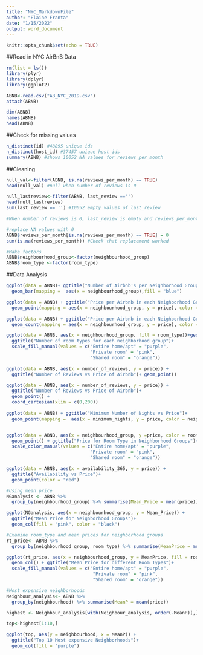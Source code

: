 ---
title: "NYC_MarkdownFile"
author: "Elaine Franta"
date: "1/15/2022"
output: word_document
---

```{r setup, include=FALSE}
knitr::opts_chunk$set(echo = TRUE)
```

##Read in NYC AirBnB Data

```{r,echo=TRUE}
rm(list = ls())
library(plyr)
library(dplyr)
library(ggplot2)

ABNB<-read.csv("AB_NYC_2019.csv")
attach(ABNB)

dim(ABNB)
names(ABNB)
head(ABNB)
```

##Check for missing values

```{r,echo=TRUE}
n_distinct(id) #48895 unique ids
n_distinct(host_id) #37457 unique host ids 
summary(ABNB) #shows 10052 NA values for reviews_per_month
```


##Cleaning

```{r,echo=TRUE}
null_val<-filter(ABNB, is.na(reviews_per_month) == TRUE)
head(null_val) #null when number of reviews is 0

null_lastreview<-filter(ABNB, last_review =='')
head(null_lastreview)
sum(last_review == '') #10052 empty values of last_review

#When number of reviews is 0, last_review is empty and reviews_per_month is NA

#replace NA values with 0 
ABNB$reviews_per_month[is.na(reviews_per_month) == TRUE] = 0
sum(is.na(reviews_per_month)) #Check that replacement worked

#Make factors
ABNB$neighbourhood_group<-factor(neighbourhood_group)
ABNB$room_type <-factor(room_type)
```

##Data Analysis

```{r,echo=TRUE}
ggplot(data = ABNB)+ ggtitle("Number of Airbnb's per Neighborhood Group")+
  geom_bar(mapping =  aes(x = neighbourhood_group),fill = "blue") 

ggplot(data = ABNB) + ggtitle("Price per Airbnb in each Neighborhood Group")+
  geom_point(mapping = aes(x = neighbourhood_group, y = price), color = "red") 

ggplot(data = ABNB) + ggtitle("Price per Airbnb in each Neighborhood Group")+
  geom_count(mapping = aes(x = neighbourhood_group, y = price), color = "red")

ggplot(data = ABNB, aes(x = neighbourhood_group, fill = room_type))+geom_bar()+
  ggtitle("Number of room types for each neighborhood group")+
  scale_fill_manual(values = c("Entire home/apt" = "purple",
                               "Private room" = "pink",
                               "Shared room" = "orange"))

ggplot(data = ABNB, aes(x = number_of_reviews, y = price)) + 
  ggtitle("Number of Reviews vs Price of Airbnb")+ geom_point()

ggplot(data = ABNB, aes(x = number_of_reviews, y = price)) + 
  ggtitle("Number of Reviews vs Price of Airbnb")+
  geom_point() + 
  coord_cartesian(xlim = c(0,200))
       
ggplot(data = ABNB) + ggtitle("Minimum Number of Nights vs Price")+
  geom_point(mapping =  aes(x = minimum_nights, y = price, color = neighbourhood_group))


ggplot(data = ABNB, aes(x = neighbourhood_group, y =price, color = room_type)) + 
  geom_point() + ggtitle("Price for Room Type in Neighborhood Groups")+
  scale_color_manual(values = c("Entire home/apt" = "purple",
                               "Private room" = "pink",
                               "Shared room" = "orange"))

ggplot(data = ABNB, aes(x = availability_365, y = price)) + 
  ggtitle("Availability vs Price")+
  geom_point(color = "red")

#Using mean price
NGanalysis <- ABNB %>%
  group_by(neighbourhood_group) %>% summarise(Mean_Price = mean(price))

ggplot(NGanalysis, aes(x = neighbourhood_group, y = Mean_Price)) + 
  ggtitle("Mean Price for Neighborhood Groups")+
  geom_col(fill = "pink", color = "black")

#Examine room_type and mean prices for neighborhood groups
rt_price<- ABNB %>%
  group_by(neighbourhood_group, room_type) %>% summarise(MeanPrice = mean(price))

ggplot(rt_price, aes(x = neighbourhood_group, y = MeanPrice, fill = room_type)) + 
  geom_col() + ggtitle("Mean Price for different Room Types")+
  scale_fill_manual(values = c("Entire home/apt" = "purple",
                                "Private room" = "pink",
                                "Shared room" = "orange"))

#Most expensive neighborhoods
Neighbour_analysis<- ABNB %>%
  group_by(neighbourhood) %>% summarise(MeanP = mean(price))

highest <- Neighbour_analysis[with(Neighbour_analysis, order(-MeanP)),]

top<-highest[1:10,]

ggplot(top, aes(y = neighbourhood, x = MeanP)) + 
  ggtitle("Top 10 Most expensive Neighborhoods")+
  geom_col(fill = "purple")

```
